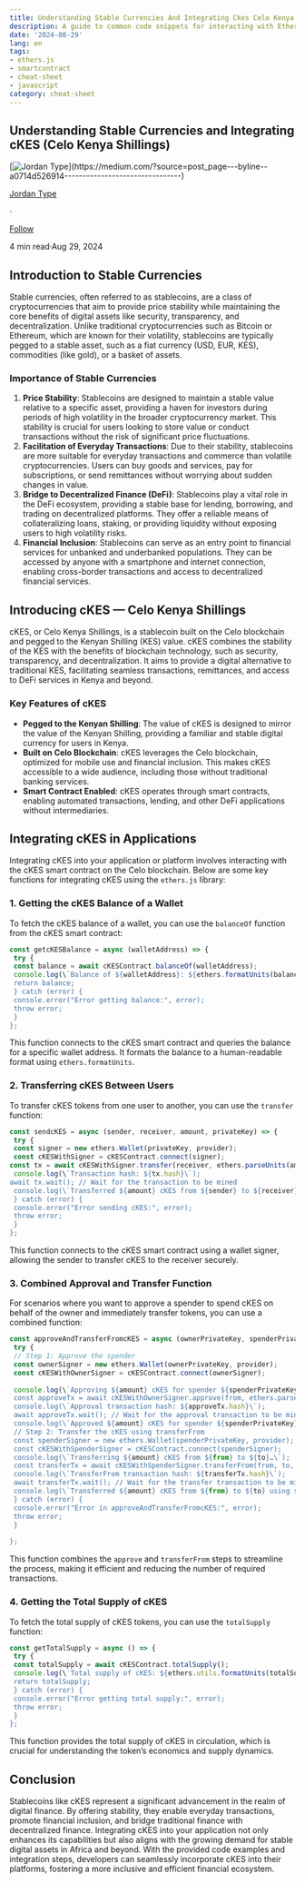 ```yaml
---
title: Understanding Stable Currencies And Integrating Ckes Celo Kenya Shillings
description: A guide to common code snippets for interacting with Ethereum smart contracts using Understanding Stable Currencies A...
date: '2024-08-29'
lang: en
tags:
- ethers.js
- smartcontract
- cheat-sheet
- javascript
category: cheat-sheet
---
```



## Understanding Stable Currencies and Integrating cKES (Celo Kenya Shillings)

[![Jordan Type](https://miro.medium.com/v2/resize:fill:88:88/0*-BxK6NvbOEXZ038-.)](https://medium.com/?source=post_page---byline--a0714d526914--------------------------------)

[Jordan Type](https://medium.com/?source=post_page---byline--a0714d526914--------------------------------)

·

[Follow](https://medium.com/m/signin?actionUrl=https%3A%2F%2Fmedium.com%2F_%2Fsubscribe%2Fuser%2Fc405a7ae1c25&operation=register&redirect=https%3A%2F%2Fjordanmuthemba.medium.com%2Funderstanding-stable-currencies-and-integrating-ckes-celo-kenya-shillings-a0714d526914&user=Jordan+Type&userId=c405a7ae1c25&source=post_page-c405a7ae1c25--byline--a0714d526914---------------------post_header-----------)

4 min read·Aug 29, 2024

## Introduction to Stable Currencies

Stable currencies, often referred to as stablecoins, are a class of cryptocurrencies that aim to provide price stability while maintaining the core benefits of digital assets like security, transparency, and decentralization. Unlike traditional cryptocurrencies such as Bitcoin or Ethereum, which are known for their volatility, stablecoins are typically pegged to a stable asset, such as a fiat currency (USD, EUR, KES), commodities (like gold), or a basket of assets.

### Importance of Stable Currencies

1.  **Price Stability**: Stablecoins are designed to maintain a stable value relative to a specific asset, providing a haven for investors during periods of high volatility in the broader cryptocurrency market. This stability is crucial for users looking to store value or conduct transactions without the risk of significant price fluctuations.
2.  **Facilitation of Everyday Transactions**: Due to their stability, stablecoins are more suitable for everyday transactions and commerce than volatile cryptocurrencies. Users can buy goods and services, pay for subscriptions, or send remittances without worrying about sudden changes in value.
3.  **Bridge to Decentralized Finance (DeFi)**: Stablecoins play a vital role in the DeFi ecosystem, providing a stable base for lending, borrowing, and trading on decentralized platforms. They offer a reliable means of collateralizing loans, staking, or providing liquidity without exposing users to high volatility risks.
4.  **Financial Inclusion**: Stablecoins can serve as an entry point to financial services for unbanked and underbanked populations. They can be accessed by anyone with a smartphone and internet connection, enabling cross-border transactions and access to decentralized financial services.

## Introducing cKES — Celo Kenya Shillings

cKES, or Celo Kenya Shillings, is a stablecoin built on the Celo blockchain and pegged to the Kenyan Shilling (KES) value. cKES combines the stability of the KES with the benefits of blockchain technology, such as security, transparency, and decentralization. It aims to provide a digital alternative to traditional KES, facilitating seamless transactions, remittances, and access to DeFi services in Kenya and beyond.

### Key Features of cKES

*   **Pegged to the Kenyan Shilling**: The value of cKES is designed to mirror the value of the Kenyan Shilling, providing a familiar and stable digital currency for users in Kenya.
*   **Built on Celo Blockchain**: cKES leverages the Celo blockchain, optimized for mobile use and financial inclusion. This makes cKES accessible to a wide audience, including those without traditional banking services.
*   **Smart Contract Enabled**: cKES operates through smart contracts, enabling automated transactions, lending, and other DeFi applications without intermediaries.

## Integrating cKES in Applications

Integrating cKES into your application or platform involves interacting with the cKES smart contract on the Celo blockchain. Below are some key functions for integrating cKES using the `ethers.js` library:

### 1\. Getting the cKES Balance of a Wallet

To fetch the cKES balance of a wallet, you can use the `balanceOf` function from the cKES smart contract:

```js
const getcKESBalance = async (walletAddress) => {  
 try {  
 const balance = await cKESContract.balanceOf(walletAddress);  
 console.log(\`Balance of ${walletAddress}: ${ethers.formatUnits(balance, 18)} cKES\`);  
 return balance;  
 } catch (error) {  
 console.error("Error getting balance:", error);  
 throw error;  
 }  
};
```

This function connects to the cKES smart contract and queries the balance for a specific wallet address. It formats the balance to a human-readable format using `ethers.formatUnits`.

### 2\. Transferring cKES Between Users

To transfer cKES tokens from one user to another, you can use the `transfer` function:

```js
const sendcKES = async (sender, receiver, amount, privateKey) => {  
 try {  
 const signer = new ethers.Wallet(privateKey, provider);  
 const cKESWithSigner = cKESContract.connect(signer);  
const tx = await cKESWithSigner.transfer(receiver, ethers.parseUnits(amount.toString(), 18));  
 console.log(\`Transaction hash: ${tx.hash}\`);  
await tx.wait(); // Wait for the transaction to be mined  
 console.log(\`Transferred ${amount} cKES from ${sender} to ${receiver}\`);  
 } catch (error) {  
 console.error("Error sending cKES:", error);  
 throw error;  
 }  
};
```

This function connects to the cKES smart contract using a wallet signer, allowing the sender to transfer cKES to the receiver securely.

### 3\. Combined Approval and Transfer Function

For scenarios where you want to approve a spender to spend cKES on behalf of the owner and immediately transfer tokens, you can use a combined function:

```js
const approveAndTransferFromcKES = async (ownerPrivateKey, spenderPrivateKey, from, to, amount) => {  
 try {  
 // Step 1: Approve the spender  
 const ownerSigner = new ethers.Wallet(ownerPrivateKey, provider);  
 const cKESWithOwnerSigner = cKESContract.connect(ownerSigner);  
 
 console.log(\`Approving ${amount} cKES for spender ${spenderPrivateKey}…\`);  
 const approveTx = await cKESWithOwnerSigner.approve(from, ethers.parseUnits(amount.toString(), 18));  
 console.log(\`Approval transaction hash: ${approveTx.hash}\`);  
 await approveTx.wait(); // Wait for the approval transaction to be mined  
 console.log(\`Approved ${amount} cKES for spender ${spenderPrivateKey}\`);  
 // Step 2: Transfer the cKES using transferFrom  
 const spenderSigner = new ethers.Wallet(spenderPrivateKey, provider);  
 const cKESWithSpenderSigner = cKESContract.connect(spenderSigner);  
 console.log(\`Transferring ${amount} cKES from ${from} to ${to}…\`);  
 const transferTx = await cKESWithSpenderSigner.transferFrom(from, to, ethers.parseUnits(amount.toString(), 18));  
 console.log(\`TransferFrom transaction hash: ${transferTx.hash}\`);  
 await transferTx.wait(); // Wait for the transfer transaction to be mined  
 console.log(\`Transferred ${amount} cKES from ${from} to ${to} using spender ${spenderSigner.address}\`);  
 } catch (error) {  
 console.error("Error in approveAndTransferFromcKES:", error);  
 throw error;  
 } 
   
};
```

This function combines the `approve` and `transferFrom` steps to streamline the process, making it efficient and reducing the number of required transactions.

### 4\. Getting the Total Supply of cKES

To fetch the total supply of cKES tokens, you can use the `totalSupply` function:

```js
const getTotalSupply = async () => {  
 try {  
 const totalSupply = await cKESContract.totalSupply();  
 console.log(\`Total supply of cKES: ${ethers.utils.formatUnits(totalSupply, 18)} cKES\`);  
 return totalSupply;  
 } catch (error) {  
 console.error("Error getting total supply:", error);  
 throw error;  
 }  
};
```

This function provides the total supply of cKES in circulation, which is crucial for understanding the token’s economics and supply dynamics.

## Conclusion

Stablecoins like cKES represent a significant advancement in the realm of digital finance. By offering stability, they enable everyday transactions, promote financial inclusion, and bridge traditional finance with decentralized finance. Integrating cKES into your application not only enhances its capabilities but also aligns with the growing demand for stable digital assets in Africa and beyond. With the provided code examples and integration steps, developers can seamlessly incorporate cKES into their platforms, fostering a more inclusive and efficient financial ecosystem.
